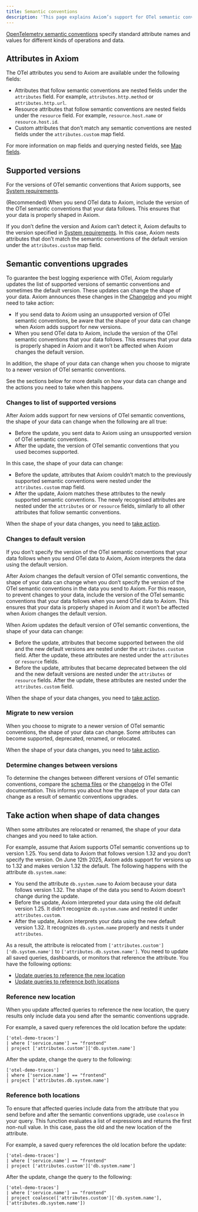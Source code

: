 ```yaml
---
title: Semantic conventions
description: 'This page explains Axiom’s support for OTel semantic conventions and what it means for your data.'
---
```


[OpenTelemetry semantic conventions](https://opentelemetry.io/docs/specs/semconv/) specify standard attribute names and values for different kinds of operations and data.

## Attributes in Axiom

The OTel attributes you send to Axiom are available under the following fields:

- Attributes that follow semantic conventions are nested fields under the `attributes` field. For example, `attributes.http.method` or `attributes.http.url`.
- Resource attributes that follow semantic conventions are nested fields under the `resource` field. For example, `resource.host.name` or `resource.host.id`.
- Custom attributes that don’t match any semantic conventions are nested fields under the `attributes.custom` map field.

For more information on map fields and querying nested fields, see [Map fields](/apl/data-types/map-fields).

## Supported versions

For the versions of OTel semantic conventions that Axiom supports, see [System requirements](/reference/system-requirements#opentelemetry).

(Recommended) When you send OTel data to Axiom, include the version of the OTel semantic conventions that your data follows. This ensures that your data is properly shaped in Axiom.

If you don’t define the version and Axiom can’t detect it, Axiom defaults to the version specified in [System requirements](/reference/system-requirements#opentelemetry). In this case, Axiom nests attributes that don’t match the semantic conventions of the default version under the `attributes.custom` map field.

## Semantic conventions upgrades

To guarantee the best logging experience with OTel, Axiom regularly updates the list of supported versions of semantic conventions and sometimes the default version. These updates can change the shape of your data. Axiom announces these changes in the [Changelog](https://axiom.co/changelog) and you might need to take action:

- If you send data to Axiom using an unsupported version of OTel semantic conventions, be aware that the shape of your data can change when Axiom adds support for new versions.
- When you send OTel data to Axiom, include the version of the OTel semantic conventions that your data follows. This ensures that your data is properly shaped in Axiom and it won’t be affected when Axiom changes the default version.

In addition, the shape of your data can change when you choose to migrate to a newer version of OTel semantic conventions.

See the sections below for more details on how your data can change and the actions you need to take when this happens.

### Changes to list of supported versions

After Axiom adds support for new versions of OTel semantic conventions, the shape of your data can change when the following are all true:

- Before the update, you sent data to Axiom using an unsupported version of OTel semantic conventions.
- After the update, the version of OTel semantic conventions that you used becomes supported.

In this case, the shape of your data can change:

- Before the update, attributes that Axiom couldn’t match to the previously supported semantic conventions were nested under the `attributes.custom` map field.
- After the update, Axiom matches these attributes to the newly supported semantic conventions. The newly recognised attributes are nested under the `attributes` or or `resource` fields, similarly to all other attributes that follow semantic conventions.

When the shape of your data changes, you need to [take action](#take-action-when-shape-of-data-changes).

### Changes to default version

If you don’t specify the version of the OTel semantic conventions that your data follows when you send OTel data to Axiom, Axiom interprets the data using the default version.

After Axiom changes the default version of OTel semantic conventions, the shape of your data can change when you don’t specify the version of the OTel semantic conventions in the data you send to Axiom. For this reason, to prevent changes to your data, include the version of the OTel semantic conventions that your data follows when you send OTel data to Axiom. This ensures that your data is properly shaped in Axiom and it won’t be affected when Axiom changes the default version.

When Axiom updates the default version of OTel semantic conventions, the shape of your data can change:

- Before the update, attributes that become supported between the old and the new default versions are nested under the `attributes.custom` field. After the update, these attributes are nested under the `attributes` or `resource` fields.
- Before the update, attributes that became deprecated between the old and the new default versions are nested under the `attributes` or `resource` fields. After the update, these attributes are nested under the `attributes.custom` field.

When the shape of your data changes, you need to [take action](#take-action-when-shape-of-data-changes).

### Migrate to new version

When you choose to migrate to a newer version of OTel semantic conventions, the shape of your data can change. Some attributes can become supported, deprecated, renamed, or relocated.

When the shape of your data changes, you need to [take action](#take-action-when-shape-of-data-changes).

### Determine changes between versions

To determine the changes between different versions of OTel semantic conventions, compare the [schema files](https://github.com/open-telemetry/semantic-conventions/tree/main/schemas) or the [changelog](https://github.com/open-telemetry/semantic-conventions/releases) in the OTel documentation. This informs you about how the shape of your data can change as a result of semantic conventions upgrades.

## Take action when shape of data changes

When some attributes are relocated or renamed, the shape of your data changes and you need to take action.

For example, assume that Axiom supports OTel semantic conventions up to version 1.25. You send data to Axiom that follows version 1.32 and you don’t specify the version. On June 12th 2025, Axiom adds support for versions up to 1.32 and makes version 1.32 the default. The following happens with the attribute `db.system.name`:

- You send the attribute `db.system.name` to Axiom because your data follows version 1.32. The shape of the data you send to Axiom doesn’t change during the update.
- Before the update, Axiom interpreted your data using the old default version 1.25. It didn’t recognize `db.system.name` and nested it under `attributes.custom`.
- After the update, Axiom interprets your data using the new default version 1.32. It recognizes `db.system.name` properly and nests it under `attributes`.

As a result, the attribute is relocated from `['attributes.custom']['db.system.name']` to `['attributes.db.system.name']`. You need to update all saved queries, dashboards, or monitors that reference the attribute. You have the following options:

- [Update queries to reference the new location](#reference-new-location)
- [Update queries to reference both locations](#reference-both-locations)

### Reference new location

When you update affected queries to reference the new location, the query results only include data you send after the semantic conventions upgrade.

For example, a saved query references the old location before the update:

```kusto
['otel-demo-traces']
| where ['service.name'] == "frontend"
| project ['attributes.custom']['db.system.name']
```

After the update, change the query to the following:

```kusto
['otel-demo-traces']
| where ['service.name'] == "frontend"
| project ['attributes.db.system.name']
```

### Reference both locations

To ensure that affected queries include data from the attribute that you send before and after the semantic conventions upgrade, use `coalesce` in your query. This function evaluates a list of expressions and returns the first non-null value. In this case, pass the old and the new location of the attribute.

For example, a saved query references the old location before the update:

```kusto
['otel-demo-traces']
| where ['service.name'] == "frontend"
| project ['attributes.custom']['db.system.name']
```

After the update, change the query to the following:

```kusto
['otel-demo-traces']
| where ['service.name'] == "frontend"
| project coalesce(['attributes.custom']['db.system.name'], ['attributes.db.system.name'])
```
